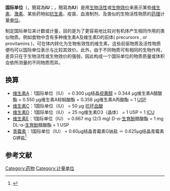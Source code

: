 {{Otheruses|国际单位制|subject=药学单位|other='''国际单位制单位'''（SI Unit）的简称}}

'''国际单位'''（{{lang-en|'''International unit'''}}，簡寫為'''IU'''；{{lang-fr|'''unité internationale'''}}，簡寫為'''IU'''）是用[[biological_activity|生物活性]]或[[生物效价|生物效价]]来表示某些[[维生素|维生素]]、[[激素|激素]]、某些药物如[[抗生素|抗生素]]、疫苗、血液制剂、及类似的生物活性物质的[[药理|药理]]计量[[单位_(度量衡)|单位]]。

制定国际单位来计数或计量，目的是为了更容易地比较对有机体产生相同作用的类似物质。例如食物中含有多种维生素A及维生素D的前体( precursors , or provitamins )，可在体内转化为生物有效性的维生素，这些前驱物质及活性物质便均可以国际单位表示与比较其效价。此外，由于不同物质可有相同的生物作用，差异只在于生物活性或生物效价的强弱，因此构成一个国际单位的物质质量或体积会依所测量的不同物质而异。

== 换算 ==
*[[维生素A|维生素A]]：1国际单位（IU） = 0.300 μg结晶[[视黄醇|视黄醇]] = 0.344 μg维生素A醋酸酯 = 0.550 μg维生素A棕榈酸酯 = 0.358 μg维生素A丙酸酯 = 1 [[美国药典|USP]]
*[[维生素C|维生素C]]：1国际单位（IU） = 50 μg [[抗坏血酸|抗坏血酸]]
*[[维生素D|维生素D]]：1国际单位（IU） = 25 ng维生素D3（晶体） = 1 USP = 1 [[国际雏鸡单位|ICU]]
*[[维生素E|维生素E]]：1国际单位（IU） = 0.667 mg (2/3 mg) D-α-[[生育酚|生育酚]]醋酸酯 = 1 mg DL-α-[[生育酚|生育酚]]醋酸酯 = 1 USP
*[[青霉素|青霉素]]：1国际单位（IU） = 0.60μg结晶青霉素G钠盐 ＝ 0.625μg结晶青霉素G钾盐<ref>{{cite book | last = 高迎春主编 | first = | authorlink = | coauthors = | title = 动物科学用药 | publisher = 中国农业出版社 | date = 2002-8 | location = 北京 | pages = 22 | url = | doi = | id = | isbn = 9787109077324 }}</ref>

==参考文献==
<div class="references-small">
<references />
</div>

[[Category:药物|Category:药物]]
[[Category:计量单位|Category:计量单位]]